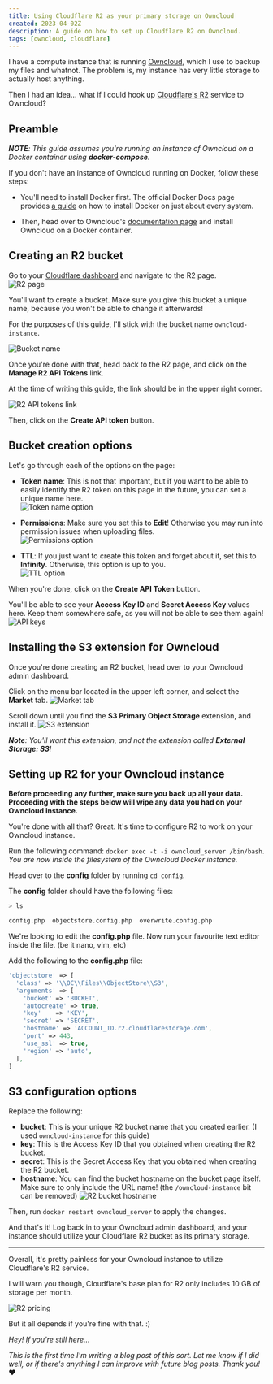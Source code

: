 ```yaml
---
title: Using Cloudflare R2 as your primary storage on Owncloud
created: 2023-04-02Z
description: A guide on how to set up Cloudflare R2 on Owncloud.
tags: [owncloud, cloudflare]
---
```



I have a compute instance that is running [Owncloud][owncloud], which I use to backup my files and whatnot. The problem
is, my instance has very little storage to actually host anything.

Then I had an idea... what if I could hook up [Cloudflare's R2][r2] service to Owncloud?

## Preamble

_**NOTE**: This guide assumes you're running an instance of Owncloud on a Docker container using **docker-compose**._

If you don't have an instance of Owncloud running on Docker, follow these steps:

- You'll need to install Docker first. The official Docker Docs page provides [a guide][docker-install] on how to
  install Docker on just about every system.

- Then, head over to Owncloud's [documentation page][owncloud-install] and install Owncloud on a Docker container.

## Creating an R2 bucket

Go to your [Cloudflare dashboard][cloudflare-dash] and navigate to the R2 page.  
![R2 page](https://elixi.re/i/k3psp.png 'R2 page on your Cloudflare dashboard.')

You'll want to create a bucket. Make sure you give this bucket a unique name, because you won't be able to change it
afterwards!

For the purposes of this guide, I'll stick with the bucket name `owncloud-instance`.

![Bucket name](https://elixi.re/i/eq5h5.png 'Bucket name')

Once you're done with that, head back to the R2 page, and click on the **Manage R2 API Tokens** link.

At the time of writing this guide, the link should be in the upper right corner.

![R2 API tokens link](https://elixi.re/i/4281o.png 'R2 API tokens link')

Then, click on the **Create API token** button.

## Bucket creation options

Let's go through each of the options on the page:

- **Token name**: This is not that important, but if you want to be able to easily identify the R2 token on this page in
  the future, you can set a unique name here.  
  ![Token name option](https://elixi.re/i/x02n8.png 'Token name option')

- **Permissions**: Make sure you set this to **Edit**! Otherwise you may run into permission issues when uploading
  files.  
  ![Permissions option](https://elixi.re/i/c205k.png 'Permissions option')

- **TTL**: If you just want to create this token and forget about it, set this to **Infinity**. Otherwise, this option
  is up to you.  
  ![TTL option](https://elixi.re/i/pkcx0.png 'TTL option')

When you're done, click on the **Create API Token** button.

You'll be able to see your **Access Key ID** and **Secret Access Key** values here. Keep them somewhere safe, as you
will not be able to see them again!  
![API keys](https://elixi.re/i/3rlfx.png 'API keys')

## Installing the S3 extension for Owncloud

Once you're done creating an R2 bucket, head over to your Owncloud admin dashboard.

Click on the menu bar located in the upper left corner, and select the **Market** tab.
![Market tab](https://elixi.re/i/7zakj.png 'Market tab')

Scroll down until you find the **S3 Primary Object Storage** extension, and install it.
![S3 extension](https://elixi.re/i/rnmm8.png 'S3 extension')

_**Note**: You'll want this extension, and not the extension called **External Storage: S3**!_

## Setting up R2 for your Owncloud instance

**<Warning /> Before proceeding any further, make sure you back up all your data. Proceeding with the steps below will
wipe any data you had on your Owncloud instance.**

You're done with all that? Great. It's time to configure R2 to work on your Owncloud instance.

Run the following command: `docker exec -t -i owncloud_server /bin/bash`.  
_You are now inside the filesystem of the Owncloud Docker instance._

Head over to the **config** folder by running `cd config`.

The **config** folder should have the following files:

```bash
> ls

config.php  objectstore.config.php  overwrite.config.php
```

We're looking to edit the **config.php** file. Now run your favourite text editor inside the file. (be it nano, vim,
etc)

Add the following to the **config.php** file:

```php
'objectstore' => [
  'class' => '\\OC\\Files\\ObjectStore\\S3',
  'arguments' => [
    'bucket' => 'BUCKET',
    'autocreate' => true,
    'key'    => 'KEY',
    'secret' => 'SECRET',
    'hostname' => 'ACCOUNT_ID.r2.cloudflarestorage.com',
    'port' => 443,
    'use_ssl' => true,
    'region' => 'auto',
  ],
]
```

## S3 configuration options

Replace the following:

- **bucket**: This is your unique R2 bucket name that you created earlier. (I used `owncloud-instance` for this guide)
- **key**: This is the Access Key ID that you obtained when creating the R2 bucket.
- **secret**: This is the Secret Access Key that you obtained when creating the R2 bucket.
- **hostname**: You can find the bucket hostname on the bucket page itself. Make sure to only include the URL name! (the
  `/owncloud-instance` bit can be removed) ![R2 bucket hostname](https://elixi.re/i/y8e7l.png 'R2 bucket hostname')

Then, run `docker restart owncloud_server` to apply the changes.

And that's it! Log back in to your Owncloud admin dashboard, and your instance should utilize your Cloudflare R2 bucket
as its primary storage.

---

Overall, it's pretty painless for your Owncloud instance to utilize Cloudflare's R2 service.

I will warn you though, Cloudflare's base plan for R2 only includes 10 GB of storage per month.

![R2 pricing](https://elixi.re/i/kwujy.png 'R2 pricing')

But it all depends if you're fine with that. :)

_Hey! If you're still here..._

_This is the first time I'm writing a blog post of this sort. Let me know if I did well, or if there's anything I can
improve with future blog posts. Thank you!_ ❤️

[cloudflare-dash]: https://dash.cloudflare.com 'Cloudflare dashboard page'
[docker-install]: https://docs.docker.com/engine/install/#server 'Docker Installation page'
[owncloud-install]: https://doc.owncloud.com/server/10.12/admin_manual/installation/docker 'Owncloud Installation page'
[owncloud]: https://owncloud.com 'Owncloud'
[r2]: https://www.cloudflare.com/products/r2/ 'R2 home page'

